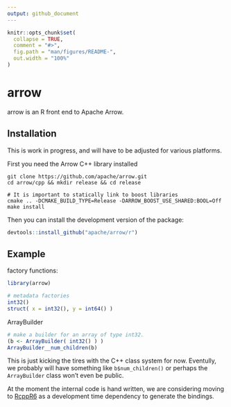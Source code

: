 ```yaml
---
output: github_document
---
```

<!---
Licensed to the Apache Software Foundation (ASF) under one
or more contributor license agreements.  See the NOTICE file
distributed with this work for additional information
regarding copyright ownership.  The ASF licenses this file
to you under the Apache License, Version 2.0 (the
"License"); you may not use this file except in compliance
with the License.  You may obtain a copy of the License at

   http://www.apache.org/licenses/LICENSE-2.0

Unless required by applicable law or agreed to in writing,
software distributed under the License is distributed on an
"AS IS" BASIS, WITHOUT WARRANTIES OR CONDITIONS OF ANY
KIND, either express or implied.  See the License for the
specific language governing permissions and limitations
under the License.
-->

```r
knitr::opts_chunk$set(
  collapse = TRUE,
  comment = "#>",
  fig.path = "man/figures/README-",
  out.width = "100%"
)
```

# arrow

arrow is an R front end to Apache Arrow. 

## Installation

This is work in progress, and will have to be adjusted for various platforms. 

First you need the Arrow C++ library installed

```
git clone https://github.com/apache/arrow.git
cd arrow/cpp && mkdir release && cd release

# It is important to statically link to boost libraries
cmake .. -DCMAKE_BUILD_TYPE=Release -DARROW_BOOST_USE_SHARED:BOOL=Off
make install
```

Then you can install the development version of the package: 

```r
devtools::install_github("apache/arrow/r")
```

## Example

factory functions: 

```r
library(arrow)

# metadata factories
int32()
struct( x = int32(), y = int64() )
```

ArrayBuilder

```r
# make a builder for an array of type int32. 
(b <- ArrayBuilder( int32() ) )
ArrayBuilder__num_children(b)
```

This is just kicking the tires with the C++ class system for now. Eventully, we
probably will have something like `b$num_children()` or perhaps the `ArrayBuilder` 
class won't even be public. 

At the moment the internal code is hand written, we are considering moving to 
[RcppR6](https://github.com/richfitz/RcppR6) as a development time dependency to 
generate the bindings. 

